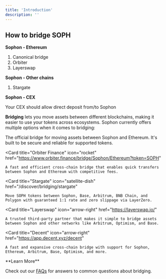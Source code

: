 ```yaml
---
title: 'Introduction'
description: ''
---
```


## How to bridge SOPH

**Sophon - Ethereum**

1. Canonical bridge
2. Orbiter
3. Layerswap

**Sophon - Other chains**
1. Stargate

**Sophon - CEX**

Your CEX should allow direct deposit from/to Sophon

**Bridging** lets you move assets between different blockchains, making it easier to use your tokens across ecosystems. Sophon currently offers multiple options when it comes to bridging:

<CardGroup cols={2}>
  <Card
    title="Sophon Bridge"
    icon="bridge"
    href="https://portal.sophon.xyz/bridge/"
  >
    The official bridge for moving assets between Sophon and Ethereum. It's built to be secure and reliable for supported tokens.
  </Card>

  <Card
    title="Orbiter Finance"
    icon="rocket"
    href="https://www.orbiter.finance/bridge/Sophon/Ethereum?token=SOPH"
  >
    A fast and efficient cross-chain bridge that enables quick transfers between Sophon and Ethereum with competitive fees.
  </Card>

  <Card
    title="Stargate"
    icon="satellite-dish"
    href="/discover/bridging/stargate"
  >
    Move SOPH tokens between Sophon, Base, Arbitrum, BNB Chain, and Polygon with guaranteed 1:1 rate and zero slippage via LayerZero.
  </Card>

  <Card
    title="Layerswap"
    icon="arrow-right"
    href="https://layerswap.io/"
  >
    A trusted third-party partner that makes it simple to bridge assets between Sophon and other networks like Arbitrum, Optimism, and Base.
  </Card>
  
  <Card
    title="Decent"
    icon="arrow-right"
    href="https://app.decent.xyz/decent"
  >
    A fast and expansive cross-chain bridge with support for Sophon, Ethereum, Arbitrum, Base, Optimism, and more.
  </Card>
</CardGroup>

<Tip>
**Learn More**

Check out our [FAQs](/discover/bridging/bridging-faqs) for answers to common questions about bridging.
</Tip>
